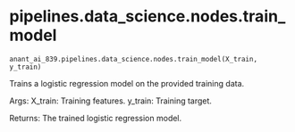 # pipelines.data_science.nodes.train_model { #src.anant_ai_839.pipelines.data_science.nodes.train_model }

`anant_ai_839.pipelines.data_science.nodes.train_model(X_train, y_train)`

Trains a logistic regression model on the provided training data.

Args:
    X_train: Training features.
    y_train: Training target.

Returns:
    The trained logistic regression model.